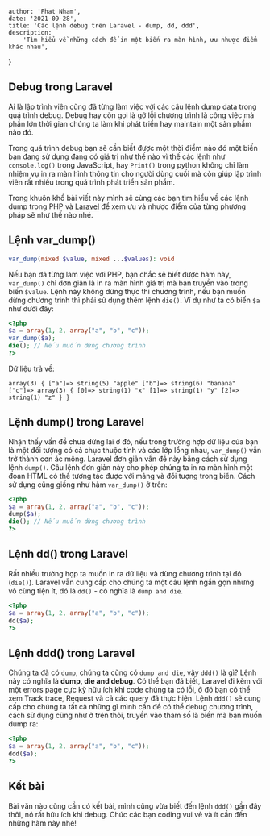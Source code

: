 
    author: 'Phat Nham',
    date: '2021-09-28',
    title: 'Các lệnh debug trên Laravel - dump, dd, ddd',
    description:
        'Tìm hiểu về những cách để in một biến ra màn hình, ưu nhược điểm khác nhau',
}



## Debug trong Laravel

Ai là lập trình viên cũng đã từng làm việc với các câu lệnh dump data trong quá trình debug. Debug hay còn gọi là gỡ lỗi chương trình là công việc mà phần lớn thời gian chúng ta làm khi phát triển hay maintain một sản phẩm nào đó.

Trong quá trình debug bạn sẽ cần biết được một thời điểm nào đó một biến bạn đang sử dụng đang có giá trị như thế nào vì thế các lệnh như `console.log()` trong JavaScript, hay `Print()` trong python không chỉ làm nhiệm vụ in ra màn hình thông tin cho người dùng cuối mà còn giúp lập trình viên rất nhiều trong quá trình phát triển sản phẩm.

Trong khuôn khổ bài viết này mình sẽ cùng các bạn tìm hiểu về các lệnh dump trong PHP và [Laravel](/tags/laravel) để xem ưu và nhược điểm của từng phương pháp sẽ như thế nào nhé.

## Lệnh var_dump()

```php
var_dump(mixed $value, mixed ...$values): void
```

Nếu bạn đã từng làm việc với PHP, bạn chắc sẽ biết được hàm này, `var_dump()` chỉ đơn giản là in ra màn hình giá trị mà bạn truyền vào trong biến `$value`. Lệnh này không dừng thực thi chương trình, nếu bạn muốn dừng chương trình thì phải sử dụng thêm lệnh `die()`. Ví dụ như ta có biến `$a` như dưới đây:

```php
<?php
$a = array(1, 2, array("a", "b", "c"));
var_dump($a);
die(); // Nếu muốn dừng chương trình
?>
```

Dữ liệu trả về:

```
array(3) { ["a"]=> string(5) "apple" ["b"]=> string(6) "banana" ["c"]=> array(3) { [0]=> string(1) "x" [1]=> string(1) "y" [2]=> string(1) "z" } }
```

## Lệnh dump() trong Laravel

Nhận thấy vấn đề chưa dừng lại ở đó, nếu trong trường hợp dữ liệu của bạn là một đối tượng có cả chục thuộc tính và các lớp lồng nhau, `var_dump()` vẫn trở thành cơn ác mộng. Laravel đơn giản vấn đề này bằng cách sử dụng lệnh `dump()`. Câu lệnh đơn giản này cho phép chúng ta in ra màn hình một đoạn HTML có thể tương tác được với mảng và đối tượng trong biến. Cách sử dụng cũng giống như hàm `var_dump()` ở trên:

```php
<?php
$a = array(1, 2, array("a", "b", "c"));
dump($a);
die(); // Nếu muốn dừng chương trình
?>
```

<S3Image src="/posts/dump-dd-ddd/dump.png" />

## Lệnh dd() trong Laravel

Rất nhiều trường hợp ta muốn in ra dữ liệu và dừng chương trình tại đó (`die()`). Laravel vẫn cung cấp cho chúng ta một câu lệnh ngắn gọn nhưng vô cùng tiện ít, đó là `dd()` - có nghĩa là `dump and die`.

```php
<?php
$a = array(1, 2, array("a", "b", "c"));
dd($a);
?>
```

<S3Image src="/posts/dump-dd-ddd/dd.png" />

## Lệnh ddd() trong Laravel

Chúng ta đã có `dump`, chúng ta cũng có `dump and die`, vậy `ddd()` là gì? Lệnh này có nghĩa là **dump, die and debug**. Có thể bạn đã biết, Laravel đi kèm với một errors page cực kỳ hữu ích khi code chúng ta có lỗi, ở đó bạn có thể xem Track trace, Request và cả các query đã thực hiện.
Lệnh `ddd()` sẽ cung cấp cho chúng ta tất cả những gì mình cần để có thể debug chương trình, cách sử dụng cũng như ở trên thôi, truyền vào tham số là biến mà bạn muốn dump ra:

```php
<?php
$a = array(1, 2, array("a", "b", "c"));
ddd($a);
?>
```

<S3Image src="/posts/dump-dd-ddd/ddd.png" />

## Kết bài

Bài văn nào cũng cần có kết bài, mình cũng vừa biết đến lệnh `ddd()` gần đây thôi, nó rất hữu ích khi debug. Chúc các bạn coding vui vẻ và ít cần đến những hàm này nhé!
